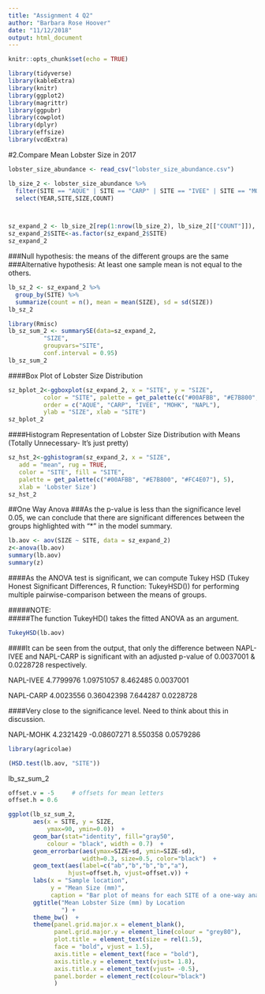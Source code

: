 ```yaml
---
title: "Assignment 4 Q2"
author: "Barbara Rose Hoover"
date: "11/12/2018"
output: html_document
---
```


```r
knitr::opts_chunk$set(echo = TRUE)
```


```r
library(tidyverse)
library(kableExtra) 
library(knitr)
library(ggplot2)
library(magrittr)
library(ggpubr)
library(cowplot)
library(dplyr)
library(effsize) 
library(vcdExtra)
```


#2.Compare Mean Lobster Size in 2017

```r
lobster_size_abundance <- read_csv("lobster_size_abundance.csv")

lb_size_2 <- lobster_size_abundance %>%
  filter(SITE == "AQUE" | SITE == "CARP" | SITE == "IVEE" | SITE == "MOHK" | SITE == "NAPL", YEAR == "2017",  COUNT != "0") %>%
  select(YEAR,SITE,SIZE,COUNT) 



sz_expand_2 <- lb_size_2[rep(1:nrow(lb_size_2), lb_size_2[["COUNT"]]), ]
sz_expand_2$SITE<-as.factor(sz_expand_2$SITE)
sz_expand_2

```


###Null hypothesis: the means of the different groups are the same
###Alternative hypothesis: At least one sample mean is not equal to the others.
```r
lb_sz_2 <- sz_expand_2 %>% 
  group_by(SITE) %>%
  summarize(count = n(), mean = mean(SIZE), sd = sd(SIZE))
lb_sz_2
```

```r
library(Rmisc) 
lb_sz_sum_2 <- summarySE(data=sz_expand_2, 
          "SIZE", 
          groupvars="SITE", 
          conf.interval = 0.95)
lb_sz_sum_2 
```
####Box Plot of Lobster Size Distribution 
```r
sz_bplot_2<-ggboxplot(sz_expand_2, x = "SITE", y = "SIZE", 
          color = "SITE", palette = get_palette(c("#00AFBB", "#E7B800", "#FC4E07"), 5),
          order = c("AQUE", "CARP", "IVEE", "MOHK", "NAPL"),
          ylab = "SIZE", xlab = "SITE")
sz_bplot_2
```
####Histogram Representation of Lobster Size Distribution with Means (Totally Unnecessary- It's just pretty)
```r
sz_hst_2<-gghistogram(sz_expand_2, x = "SIZE",
   add = "mean", rug = TRUE,
   color = "SITE", fill = "SITE",
   palette = get_palette(c("#00AFBB", "#E7B800", "#FC4E07"), 5),
   xlab = 'Lobster Size')
sz_hst_2
```


##One Way Anova
###As the p-value is less than the significance level 0.05, we can conclude that there are significant differences between the groups highlighted with “*" in the model summary.
```r
lb.aov <- aov(SIZE ~ SITE, data = sz_expand_2)
z<-anova(lb.aov)
summary(lb.aov)
summary(z)
```
####As the ANOVA test is significant, we can compute Tukey HSD (Tukey Honest Significant Differences, R function: TukeyHSD()) for performing multiple pairwise-comparison between the means of groups.

#####NOTE:  
#####The function TukeyHD() takes the fitted ANOVA as an argument.
```r
TukeyHSD(lb.aov)
```
####It can be seen from the output, that only the difference between NAPL-IVEE and NAPL-CARP is significant with an adjusted p-value of 0.0037001 & 0.0228728 respectively.  

NAPL-IVEE  4.7799976  1.09751057 8.462485 0.0037001  

NAPL-CARP  4.0023556  0.36042398 7.644287 0.0228728  

####Very close to the significance level. Need to think about this in discussion.  

NAPL-MOHK  4.2321429 -0.08607271 8.550358 0.0579286

```r
library(agricolae)

(HSD.test(lb.aov, "SITE"))     
```

lb_sz_sum_2

```r
offset.v = -5     # offsets for mean letters
offset.h = 0.6

ggplot(lb_sz_sum_2, 
       aes(x = SITE, y = SIZE, 
           ymax=90, ymin=0.0))  +
       geom_bar(stat="identity", fill="gray50",
           colour = "black", width = 0.7)  +
       geom_errorbar(aes(ymax=SIZE+sd, ymin=SIZE-sd), 
                     width=0.3, size=0.5, color="black")  +
       geom_text(aes(label=c("ab","b","b","b","a"),
                 hjust=offset.h, vjust=offset.v)) +              
       labs(x = "Sample location", 
            y = "Mean Size (mm)",
            caption = "Bar plot of means for each SITE of a one-way analysis of variance (ANOVA).  Error indicates standard diviation of the mean.  Bars sharing the same letter are not significantly different according to Tukey’s HSD test.")  +
       ggtitle("Mean Lobster Size (mm) by Location
               ") + 
       theme_bw()  +
       theme(panel.grid.major.x = element_blank(),
             panel.grid.major.y = element_line(colour = "grey80"),
             plot.title = element_text(size = rel(1.5), 
             face = "bold", vjust = 1.5),
             axis.title = element_text(face = "bold"),
             axis.title.y = element_text(vjust= 1.8),
             axis.title.x = element_text(vjust= -0.5),
             panel.border = element_rect(colour="black")
             )
```

